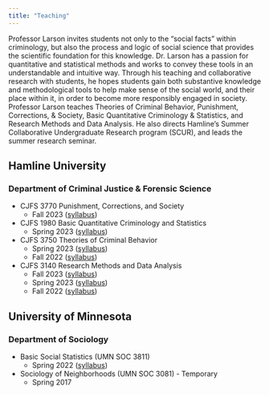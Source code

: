 ```yaml
---
title: "Teaching"
---
```


Professor Larson invites students not only to the “social facts” within criminology, but also the process and logic of social science that provides the scientific foundation for this knowledge. Dr. Larson has a passion for quantitative and statistical methods and works to convey these tools in an understandable and intuitive way. Through his teaching and collaborative research with students, he hopes students gain both substantive knowledge and methodological tools to help make sense of the social world, and their place within it, in order to become more responsibly engaged in society. Professor Larson teaches Theories of Criminal Behavior, Punishment, Corrections, & Society, Basic Quantitative Criminology & Statistics, and Research Methods and Data Analysis. He also directs Hamline’s Summer Collaborative Undergraduate Research program (SCUR), and leads the summer research seminar.

## Hamline University 
### Department of Criminal Justice \& Forensic Science

* CJFS 3770 Punishment, Corrections, and Society
  + Fall 2023 ([syllabus](syllabi/CJFS_3770_F23.pdf))

* CJFS 1980 Basic Quantitative Criminology and Statistics
  + Spring 2023 ([syllabus](syllabi/CJFS_1980_S23.pdf))

* CJFS 3750 Theories of Criminal Behavior
  + Spring 2023 ([syllabus](syllabi/CJFS_3750_S23.pdf))
  + Fall 2022 ([syllabus](syllabi/CJFS_3750_F22.pdf))
  
* CJFS 3140 Research Methods and Data Analysis
  + Fall 2023 ([syllabus](syllabi/CJFS_3140_F23.pdf))
  + Spring 2023 ([syllabus](syllabi/CJFS_3140_S23.pdf))
  + Fall 2022 ([syllabus](syllabi/CJFS_3140_F22.pdf))

## University of Minnesota
### Department of Sociology

* Basic Social Statistics (UMN SOC 3811)
  + Spring 2022 ([syllabus](syllabi/larson_3811_22.pdf))

* Sociology of Neighborhoods (UMN SOC 3081) - Temporary
  + Spring 2017 

  

  